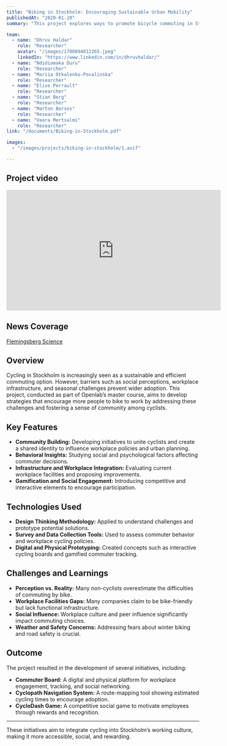 ```yaml
---
title: "Biking in Stockholm: Encouraging Sustainable Urban Mobility"
publishedAt: "2020-01-20"
summary: "This project explores ways to promote bicycle commuting in Stockholm through design-thinking methodologies. The research investigates social and psychological barriers to cycling and proposes practical solutions to integrate biking into working life and make it a more social and engaging experience."

team:
  - name: "Dhruv Haldar"
    role: "Researcher"
    avatar: "/images/1700894012265.jpeg"
    linkedIn: "https://www.linkedin.com/in/dhruvhaldar/"
  - name: "Ndidiamaka Duru"
    role: "Researcher"
  - name: "Mariia Otkalenko-Povalinska"
    role: "Researcher"
  - name: "Elise Perrault"
    role: "Researcher"
  - name: "Stian Berg"
    role: "Researcher"
  - name: "Marton Borsos"
    role: "Researcher"
  - name: "Veera Mertsalmi"
    role: "Researcher"
link: "/documents/Biking-in-Stockholm.pdf"

images:
  - "/images/projects/biking-in-stockholm/1.avif"

---
```


## Project video
<iframe width="560" height="315" src="https://www.youtube.com/embed?v=Le2WulfQNE8" title="YouTube video player" frameborder="0" allow="accelerometer; autoplay; clipboard-write; encrypted-media; gyroscope; picture-in-picture" allowfullscreen></iframe>

## News Coverage
[Flemingsberg Science](https://flemingsbergscience.se/sv/2020/03/02/cyklodash-tog-hem-flemingsberg-science-award/)

## Overview

Cycling in Stockholm is increasingly seen as a sustainable and efficient commuting option. However, barriers such as social perceptions, workplace infrastructure, and seasonal challenges prevent wider adoption. This project, conducted as part of Openlab’s master course, aims to develop strategies that encourage more people to bike to work by addressing these challenges and fostering a sense of community among cyclists.

## Key Features

- **Community Building:** Developing initiatives to unite cyclists and create a shared identity to influence workplace policies and urban planning.
- **Behavioral Insights:** Studying social and psychological factors affecting commuter decisions.
- **Infrastructure and Workplace Integration:** Evaluating current workplace facilities and proposing improvements.
- **Gamification and Social Engagement:** Introducing competitive and interactive elements to encourage participation.

## Technologies Used

- **Design Thinking Methodology:** Applied to understand challenges and prototype potential solutions.
- **Survey and Data Collection Tools:** Used to assess commuter behavior and workplace cycling policies.
- **Digital and Physical Prototyping:** Created concepts such as interactive cycling boards and gamified commuter tracking.

## Challenges and Learnings

- **Perception vs. Reality:** Many non-cyclists overestimate the difficulties of commuting by bike.
- **Workplace Facilities Gaps:** Many companies claim to be bike-friendly but lack functional infrastructure.
- **Social Influence:** Workplace culture and peer influence significantly impact commuting choices.
- **Weather and Safety Concerns:** Addressing fears about winter biking and road safety is crucial.

## Outcome

The project resulted in the development of several initiatives, including:
- **Commuter Board:** A digital and physical platform for workplace engagement, tracking, and social networking.
- **Cyclopath Navigation System:** A route-mapping tool showing estimated cycling times to encourage adoption.
- **CycloDash Game:** A competitive social game to motivate employees through rewards and recognition.

---

These initiatives aim to integrate cycling into Stockholm’s working culture, making it more accessible, social, and rewarding.
